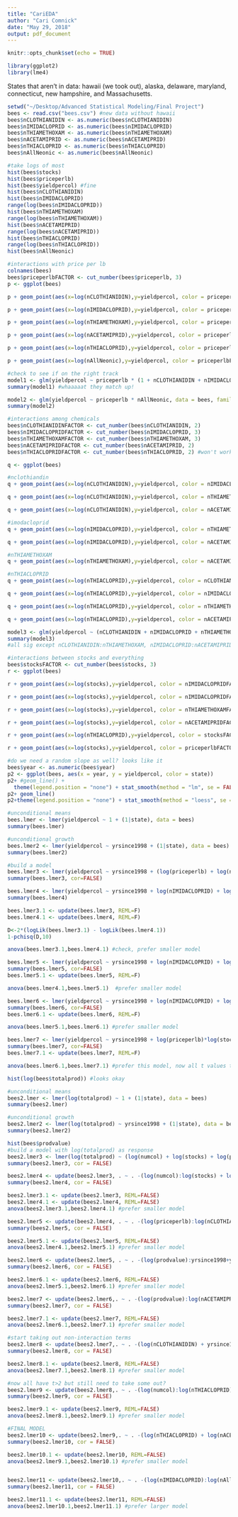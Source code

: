 ```yaml
---
title: "CariEDA"
author: "Cari Comnick"
date: "May 29, 2018"
output: pdf_document
---
```


```r
knitr::opts_chunk$set(echo = TRUE)
```

```r
library(ggplot2)
library(lme4)
```

States that aren't in data: hawaii (we took out), alaska, delaware, maryland, connecticut, new hampshire, and Massachusetts.

```r
setwd("~/Desktop/Advanced Statistical Modeling/Final Project")
bees <- read.csv("bees.csv") #new data without hawaii
bees$nCLOTHIANIDIN <- as.numeric(bees$nCLOTHIANIDIN)
bees$nIMIDACLOPRID <- as.numeric(bees$nIMIDACLOPRID)
bees$nTHIAMETHOXAM <- as.numeric(bees$nTHIAMETHOXAM)
bees$nACETAMIPRID <- as.numeric(bees$nACETAMIPRID)
bees$nTHIACLOPRID <- as.numeric(bees$nTHIACLOPRID)
bees$nAllNeonic <- as.numeric(bees$nAllNeonic)
```

```r
#take logs of most
hist(bees$stocks)
hist(bees$priceperlb)
hist(bees$yieldpercol) #fine
hist(bees$nCLOTHIANIDIN)
hist(bees$nIMIDACLOPRID)
range(log(bees$nIMIDACLOPRID))
hist(bees$nTHIAMETHOXAM)
range(log(bees$nTHIAMETHOXAM))
hist(bees$nACETAMIPRID)
range(log(bees$nACETAMIPRID))
hist(bees$nTHIACLOPRID)
range(log(bees$nTHIACLOPRID))
hist(bees$nAllNeonic)
```

```r
#interactions with price per lb
colnames(bees)
bees$priceperlbFACTOR <- cut_number(bees$priceperlb, 3)
p <- ggplot(bees)

p + geom_point(aes(x=log(nCLOTHIANIDIN),y=yieldpercol, color = priceperlbFACTOR))+geom_smooth(aes(x=log(nCLOTHIANIDIN),y=yieldpercol, color = priceperlbFACTOR), method = "nls", formula = y ~ a * x + b, se = FALSE, method.args = list(start = list(a = 0.1, b = 0.1))) #since the lines aren't parallel, suggests interaction between price per lb and nCLOTHIANIDIN

p + geom_point(aes(x=log(nIMIDACLOPRID),y=yieldpercol, color = priceperlbFACTOR))+geom_smooth(aes(x=log(nIMIDACLOPRID),y=yieldpercol, color = priceperlbFACTOR), method = "nls", formula = y ~ a * x + b, se = FALSE, method.args = list(start = list(a = 0.1, b = 0.1))) #parallel, so no interaction between pplb and nimidacloprid

p + geom_point(aes(x=log(nTHIAMETHOXAM),y=yieldpercol, color = priceperlbFACTOR))+geom_smooth(aes(x=log(nTHIAMETHOXAM),y=yieldpercol, color = priceperlbFACTOR), method = "nls", formula = y ~ a * x + b, se = FALSE, method.args = list(start = list(a = 0.1, b = 0.1))) #maybe interaction between pplb and nTHIAMETHOXAM

p + geom_point(aes(x=log(nACETAMIPRID),y=yieldpercol, color = priceperlbFACTOR))+geom_smooth(aes(x=log(nACETAMIPRID),y=yieldpercol, color = priceperlbFACTOR), method = "nls", formula = y ~ a * x + b, se = FALSE, method.args = list(start = list(a = 0.1, b = 0.1))) #interaction between pplb and nACETAMIPRID

p + geom_point(aes(x=log(nTHIACLOPRID),y=yieldpercol, color = priceperlbFACTOR))+geom_smooth(aes(x=log(nTHIACLOPRID),y=yieldpercol, color = priceperlbFACTOR), method = "nls", formula = y ~ a * x + b, se = FALSE, method.args = list(start = list(a = 0.1, b = 0.1))) #definitely interaction between pplb and nTHIACLOPRID (? seems like the lots of very small values are really skewing it)

p + geom_point(aes(x=log(nAllNeonic),y=yieldpercol, color = priceperlbFACTOR))+geom_smooth(aes(x=log(nAllNeonic),y=yieldpercol, color = priceperlbFACTOR), method = "nls", formula = y ~ a * x + b, se = FALSE, method.args = list(start = list(a = 0.1, b = 0.1))) #maybe interaction
```

```r
#check to see if on the right track
model1 <- glm(yieldpercol ~ priceperlb * (1 + nCLOTHIANIDIN + nIMIDACLOPRID + nTHIAMETHOXAM + nACETAMIPRID + nTHIACLOPRID), data = bees, family = "poisson")
summary(model1) #whaaaaat they match up!

model2 <- glm(yieldpercol ~ priceperlb * nAllNeonic, data = bees, family = "poisson")
summary(model2)
```

```r
#interactions among chemicals
bees$nCLOTHIANIDINFACTOR <- cut_number(bees$nCLOTHIANIDIN, 2)
bees$nIMIDACLOPRIDFACTOR <- cut_number(bees$nIMIDACLOPRID, 3)
bees$nTHIAMETHOXAMFACTOR <- cut_number(bees$nTHIAMETHOXAM, 3)
bees$nACETAMIPRIDFACTOR <- cut_number(bees$nACETAMIPRID, 2)
bees$nTHIACLOPRIDFACTOR <- cut_number(bees$nTHIACLOPRID, 2) #won't work

q <- ggplot(bees)

#nclothiandin
q + geom_point(aes(x=log(nCLOTHIANIDIN),y=yieldpercol, color = nIMIDACLOPRIDFACTOR))+geom_smooth(aes(x=log(nCLOTHIANIDIN),y=yieldpercol, color = nIMIDACLOPRIDFACTOR), method = "nls", formula = y ~ a * x + b, se = FALSE, method.args = list(start = list(a = 0.1, b = 0.1))) #interaction between nIMIDACLOPRID and nCLOTHIANIDIN

q + geom_point(aes(x=log(nCLOTHIANIDIN),y=yieldpercol, color = nTHIAMETHOXAMFACTOR))+geom_smooth(aes(x=log(nCLOTHIANIDIN),y=yieldpercol, color = nTHIAMETHOXAMFACTOR), method = "nls", formula = y ~ a * x + b, se = FALSE, method.args = list(start = list(a = 0.1, b = 0.1))) #interaction between nTHIAMETHOXAM and nCLOTHIANIDIN

q + geom_point(aes(x=log(nCLOTHIANIDIN),y=yieldpercol, color = nACETAMIPRIDFACTOR))+geom_smooth(aes(x=log(nCLOTHIANIDIN),y=yieldpercol, color = nACETAMIPRIDFACTOR), method = "nls", formula = y ~ a * x + b, se = FALSE, method.args = list(start = list(a = 0.1, b = 0.1))) #no interaction between nACETAMIPRID and nCLOTHIANIDIN

#imodacloprid
q + geom_point(aes(x=log(nIMIDACLOPRID),y=yieldpercol, color = nTHIAMETHOXAMFACTOR))+geom_smooth(aes(x=log(nIMIDACLOPRID),y=yieldpercol, color = nTHIAMETHOXAMFACTOR), method = "nls", formula = y ~ a * x + b, se = FALSE, method.args = list(start = list(a = 0.1, b = 0.1))) #interaction between nIMIDACLOPRID and nTHIAMETHOXAM

q + geom_point(aes(x=log(nIMIDACLOPRID),y=yieldpercol, color = nACETAMIPRIDFACTOR))+geom_smooth(aes(x=log(nIMIDACLOPRID),y=yieldpercol, color = nACETAMIPRIDFACTOR), method = "nls", formula = y ~ a * x + b, se = FALSE, method.args = list(start = list(a = 0.1, b = 0.1))) #doesn't seem to be interaction between nIMIDACLOPRID and nACETAMIPRID

#nTHIAMETHOXAM
q + geom_point(aes(x=log(nTHIAMETHOXAM),y=yieldpercol, color = nACETAMIPRIDFACTOR))+geom_smooth(aes(x=log(nTHIAMETHOXAM),y=yieldpercol, color = nACETAMIPRIDFACTOR), method = "nls", formula = y ~ a * x + b, se = FALSE, method.args = list(start = list(a = 0.1, b = 0.1))) #interaction between nTHIAMETHOXAM and nACETAMIPRID

#nTHIACLOPRID
q + geom_point(aes(x=log(nTHIACLOPRID),y=yieldpercol, color = nCLOTHIANIDINFACTOR))+geom_smooth(aes(x=log(nTHIACLOPRID),y=yieldpercol, color = nCLOTHIANIDINFACTOR), method = "nls", formula = y ~ a * x + b, se = FALSE, method.args = list(start = list(a = 0.1, b = 0.1))) #interaction between nTHIACLOPRID and nCLOTHIANIDIN

q + geom_point(aes(x=log(nTHIACLOPRID),y=yieldpercol, color = nIMIDACLOPRIDFACTOR))+geom_smooth(aes(x=log(nTHIACLOPRID),y=yieldpercol, color = nIMIDACLOPRIDFACTOR), method = "nls", formula = y ~ a * x + b, se = FALSE, method.args = list(start = list(a = 0.1, b = 0.1))) #maybe interaction between nTHIACLOPRID and nIMIDACLOPRID

q + geom_point(aes(x=log(nTHIACLOPRID),y=yieldpercol, color = nTHIAMETHOXAMFACTOR))+geom_smooth(aes(x=log(nTHIACLOPRID),y=yieldpercol, color = nTHIAMETHOXAMFACTOR), method = "nls", formula = y ~ a * x + b, se = FALSE, method.args = list(start = list(a = 0.1, b = 0.1))) #interaction between nTHIACLOPRID and nTHIAMETHOXAM

q + geom_point(aes(x=log(nTHIACLOPRID),y=yieldpercol, color = nACETAMIPRIDFACTOR))+geom_smooth(aes(x=log(nTHIACLOPRID),y=yieldpercol, color = nACETAMIPRIDFACTOR), method = "nls", formula = y ~ a * x + b, se = FALSE, method.args = list(start = list(a = 0.1, b = 0.1))) #interaction between nTHIACLOPRID and nACETAMIPRID, but the 0s are very much changing this one

model3 <- glm(yieldpercol ~ (nCLOTHIANIDIN + nIMIDACLOPRID + nTHIAMETHOXAM + nACETAMIPRID + nTHIACLOPRID)^2, data = bees, family = "poisson")
summary(model3) 
#all sig except nCLOTHIANIDIN:nTHIAMETHOXAM, nIMIDACLOPRID:nACETAMIPRID, and nTHIAMETHOXAM:nTHIACLOPRID, kinda matches
```

```r
#interactions between stocks and everything
bees$stocksFACTOR <- cut_number(bees$stocks, 3)
r <- ggplot(bees)

r + geom_point(aes(x=log(stocks),y=yieldpercol, color = nIMIDACLOPRIDFACTOR))+geom_smooth(aes(x=log(stocks),y=yieldpercol, color = nIMIDACLOPRIDFACTOR), method = "nls", formula = y ~ a * x + b, se = FALSE, method.args = list(start = list(a = 0.1, b = 0.1))) #interaction between stocks and nCLOTHIANIDIN

r + geom_point(aes(x=log(stocks),y=yieldpercol, color = nIMIDACLOPRIDFACTOR))+geom_smooth(aes(x=log(stocks),y=yieldpercol, color = nIMIDACLOPRIDFACTOR), method = "nls", formula = y ~ a * x + b, se = FALSE, method.args = list(start = list(a = 0.1, b = 0.1))) #interaction between stocks and nIMIDACLOPRID

r + geom_point(aes(x=log(stocks),y=yieldpercol, color = nTHIAMETHOXAMFACTOR))+geom_smooth(aes(x=log(stocks),y=yieldpercol, color = nTHIAMETHOXAMFACTOR), method = "nls", formula = y ~ a * x + b, se = FALSE, method.args = list(start = list(a = 0.1, b = 0.1))) #interaction between stocks and nTHIAMETHOXAM

r + geom_point(aes(x=log(stocks),y=yieldpercol, color = nACETAMIPRIDFACTOR))+geom_smooth(aes(x=log(stocks),y=yieldpercol, color = nACETAMIPRIDFACTOR), method = "nls", formula = y ~ a * x + b, se = FALSE, method.args = list(start = list(a = 0.1, b = 0.1))) #interaction between stocks and nACETAMIPRID

r + geom_point(aes(x=log(nTHIACLOPRID),y=yieldpercol, color = stocksFACTOR))+geom_smooth(aes(x=log(nTHIACLOPRID),y=yieldpercol, color = stocksFACTOR), method = "nls", formula = y ~ a * x + b, se = FALSE, method.args = list(start = list(a = 0.1, b = 0.1))) #interaction between stocks and nTHIACLOPRID (maybe, zeros seem to be weird)

r + geom_point(aes(x=log(stocks),y=yieldpercol, color = priceperlbFACTOR))+geom_smooth(aes(x=log(stocks),y=yieldpercol, color = priceperlbFACTOR), method = "nls", formula = y ~ a * x + b, se = FALSE, method.args = list(start = list(a = 0.1, b = 0.1))) #interaction between stocks and and price per lb
```

```r
#do we need a random slope as well? looks like it
bees$year <- as.numeric(bees$year)
p2 <- ggplot(bees, aes(x = year, y = yieldpercol, color = state))
p2+ #geom_line() + 
  theme(legend.position = "none") + stat_smooth(method = "lm", se = FALSE)
p2+ geom_line()
p2+theme(legend.position = "none") + stat_smooth(method = "loess", se = FALSE)
```

```r
#unconditional means
bees.lmer <- lmer(yieldpercol ~ 1 + (1|state), data = bees)
summary(bees.lmer)

#unconditional growth
bees.lmer2 <- lmer(yieldpercol ~ yrsince1998 + (1|state), data = bees)
summary(bees.lmer2)
```

```r
#build a model
bees.lmer3 <- lmer(yieldpercol ~ yrsince1998 + (log(priceperlb) + log(nCLOTHIANIDIN) + log(nIMIDACLOPRID) + log(nTHIAMETHOXAM) + log(nACETAMIPRID) + log(nTHIACLOPRID))*log(stocks) + log(priceperlb):log(nCLOTHIANIDIN) + log(priceperlb):log(nTHIAMETHOXAM) + log(priceperlb):log(nACETAMIPRID)+ log(priceperlb):log(nTHIACLOPRID)+ log(nIMIDACLOPRID):log(nCLOTHIANIDIN) + log(nTHIAMETHOXAM):log(nIMIDACLOPRID) + log(nTHIAMETHOXAM):log(nACETAMIPRID) + log(nTHIACLOPRID):log(nCLOTHIANIDIN)+ log(nTHIACLOPRID):log(nIMIDACLOPRID) + log(nTHIACLOPRID):log(nTHIAMETHOXAM) + log(nTHIACLOPRID):log(nACETAMIPRID)+ (yrsince1998|state), data=bees)
summary(bees.lmer3, cor=FALSE)

bees.lmer4 <- lmer(yieldpercol ~ yrsince1998 + log(nIMIDACLOPRID) + log(nACETAMIPRID) + (log(priceperlb) + log(nCLOTHIANIDIN) + log(nTHIAMETHOXAM) + log(nTHIACLOPRID))*log(stocks) + log(nTHIAMETHOXAM):log(nACETAMIPRID) + log(nTHIACLOPRID):log(nCLOTHIANIDIN)+ log(nTHIACLOPRID):log(nACETAMIPRID)+ (yrsince1998|state), data=bees)
summary(bees.lmer4)

bees.lmer3.1 <- update(bees.lmer3, REML=F)
bees.lmer4.1 <- update(bees.lmer4, REML=F)

D<-2*(logLik(bees.lmer3.1) - logLik(bees.lmer4.1))
1-pchisq(D,10)

anova(bees.lmer3.1,bees.lmer4.1) #check, prefer smaller model

bees.lmer5 <- lmer(yieldpercol ~ yrsince1998 + log(nIMIDACLOPRID) + log(nACETAMIPRID) + log(nCLOTHIANIDIN) + log(nTHIACLOPRID) + (log(priceperlb) + log(nTHIAMETHOXAM))*log(stocks) + log(nTHIACLOPRID):log(nCLOTHIANIDIN)+ (yrsince1998|state), data=bees)
summary(bees.lmer5, cor=FALSE)
bees.lmer5.1 <- update(bees.lmer5, REML=F)

anova(bees.lmer4.1,bees.lmer5.1)  #prefer smaller model

bees.lmer6 <- lmer(yieldpercol ~ yrsince1998 + log(nIMIDACLOPRID) + log(nTHIAMETHOXAM)  + log(priceperlb)*log(stocks) + (yrsince1998|state), data=bees)
summary(bees.lmer6, cor=FALSE)
bees.lmer6.1 <- update(bees.lmer6, REML=F)

anova(bees.lmer5.1,bees.lmer6.1) #prefer smaller model

bees.lmer7 <- lmer(yieldpercol ~ yrsince1998 + log(priceperlb)*log(stocks) + (yrsince1998|state), data=bees)
summary(bees.lmer7, cor=FALSE)
bees.lmer7.1 <- update(bees.lmer7, REML=F)

anova(bees.lmer6.1,bees.lmer7.1) #prefer this model, now all t values two
```

```r
hist(log(bees$totalprod)) #looks okay

#unconditional means
bees2.lmer <- lmer(log(totalprod) ~ 1 + (1|state), data = bees)
summary(bees2.lmer)

#unconditional growth
bees2.lmer2 <- lmer(log(totalprod) ~ yrsince1998 + (1|state), data = bees)
summary(bees2.lmer2)
```

```r
hist(bees$prodvalue)
#build a model with log(totalprod) as response
bees2.lmer3 <- lmer(log(totalprod) ~ (log(numcol) + log(stocks) + log(priceperlb) + log(prodvalue) + yrsince1998 + log(nCLOTHIANIDIN) + log(nIMIDACLOPRID) + log(nTHIAMETHOXAM) + log(nACETAMIPRID) + log(nTHIACLOPRID) + log(nAllNeonic))^2 + (yrsince1998|state), data = bees)
summary(bees2.lmer3, cor = FALSE)

bees2.lmer4 <- update(bees2.lmer3, . ~ . -(log(numcol):log(stocks) + log(numcol):log(priceperlb) + log(numcol):yrsince1998+log(numcol):log(nCLOTHIANIDIN)+log(numcol):log(nIMIDACLOPRID)+log(numcol):log(nTHIAMETHOXAM)+log(numcol):log(nACETAMIPRID)+log(numcol):log(nAllNeonic)+log(stocks):log(priceperlb)+log(stocks):yrsince1998+log(stocks):log(nCLOTHIANIDIN)+log(stocks):log(nIMIDACLOPRID)+log(stocks):log(nTHIAMETHOXAM)+log(stocks):log(nACETAMIPRID)+log(stocks):log(nAllNeonic)+log(priceperlb):log(prodvalue)+log(priceperlb):yrsince1998+log(priceperlb):log(nIMIDACLOPRID)+log(priceperlb):log(nTHIAMETHOXAM)+log(priceperlb):log(nACETAMIPRID)+log(priceperlb):log(nTHIACLOPRID)+log(priceperlb):log(nAllNeonic)))
summary(bees2.lmer4, cor = FALSE)

bees2.lmer3.1 <- update(bees2.lmer3, REML=FALSE)
bees2.lmer4.1 <- update(bees2.lmer4, REML=FALSE)
anova(bees2.lmer3.1,bees2.lmer4.1) #prefer smaller model

bees2.lmer5 <- update(bees2.lmer4, . ~ . -(log(priceperlb):log(nCLOTHIANIDIN)+log(prodvalue):log(nCLOTHIANIDIN)+log(prodvalue):log(nIMIDACLOPRID)+log(prodvalue):log(nTHIAMETHOXAM)+log(prodvalue):log(nTHIACLOPRID)+log(prodvalue):log(nAllNeonic)+yrsince1998:log(nCLOTHIANIDIN)+yrsince1998:log(nACETAMIPRID)+log(nCLOTHIANIDIN):log(nACETAMIPRID)+log(nCLOTHIANIDIN):log(nTHIACLOPRID)+log(nIMIDACLOPRID):log(nTHIACLOPRID)+log(nTHIAMETHOXAM):log(nACETAMIPRID)+log(nTHIAMETHOXAM):log(nTHIACLOPRID)+log(nACETAMIPRID):log(nAllNeonic)+log(nTHIACLOPRID):log(nAllNeonic)))
summary(bees2.lmer5, cor = FALSE)

bees2.lmer5.1 <- update(bees2.lmer5, REML=FALSE)
anova(bees2.lmer4.1,bees2.lmer5.1) #prefer smaller model

bees2.lmer6 <- update(bees2.lmer5, . ~ . -(log(prodvalue):yrsince1998+yrsince1998:log(nIMIDACLOPRID)+yrsince1998:log(nTHIAMETHOXAM)+yrsince1998:log(nAllNeonic)+log(nCLOTHIANIDIN):log(nTHIAMETHOXAM)+log(nTHIAMETHOXAM):log(nAllNeonic)+log(nACETAMIPRID):log(nTHIACLOPRID)))
summary(bees2.lmer6, cor = FALSE)

bees2.lmer6.1 <- update(bees2.lmer6, REML=FALSE)
anova(bees2.lmer5.1,bees2.lmer6.1) #prefer smaller model

bees2.lmer7 <- update(bees2.lmer6,. ~ . -(log(prodvalue):log(nACETAMIPRID)+yrsince1998:log(nTHIACLOPRID)+log(nCLOTHIANIDIN):log(nIMIDACLOPRID)+log(nCLOTHIANIDIN):log(nAllNeonic)))
summary(bees2.lmer7, cor = FALSE)

bees2.lmer7.1 <- update(bees2.lmer7, REML=FALSE)
anova(bees2.lmer6.1,bees2.lmer7.1) #prefer smaller model

#start taking out non-interaction terms
bees2.lmer8 <- update(bees2.lmer7,. ~ . -(log(nCLOTHIANIDIN) + yrsince1998))
summary(bees2.lmer8, cor = FALSE)

bees2.lmer8.1 <- update(bees2.lmer8, REML=FALSE)
anova(bees2.lmer7.1,bees2.lmer8.1) #prefer smaller model

#now all have t>2 but still need to take some out?
bees2.lmer9 <- update(bees2.lmer8,. ~ . -(log(numcol):log(nTHIACLOPRID) + log(stocks):log(nTHIACLOPRID) + log(nIMIDACLOPRID):log(nACETAMIPRID)))
summary(bees2.lmer9, cor = FALSE)

bees2.lmer9.1 <- update(bees2.lmer9, REML=FALSE)
anova(bees2.lmer8.1,bees2.lmer9.1) #prefer smaller model

#FINAL MODEL
bees2.lmer10 <- update(bees2.lmer9,. ~ . -(log(nTHIACLOPRID) + log(nACETAMIPRID)))
summary(bees2.lmer10, cor = FALSE)

bees2.lmer10.1 <- update(bees2.lmer10, REML=FALSE)
anova(bees2.lmer9.1,bees2.lmer10.1) #prefer smaller model


bees2.lmer11 <- update(bees2.lmer10,. ~ . -(log(nIMIDACLOPRID):log(nAllNeonic)))
summary(bees2.lmer11, cor = FALSE)

bees2.lmer11.1 <- update(bees2.lmer11, REML=FALSE)
anova(bees2.lmer10.1,bees2.lmer11.1) #prefer larger model
```

 